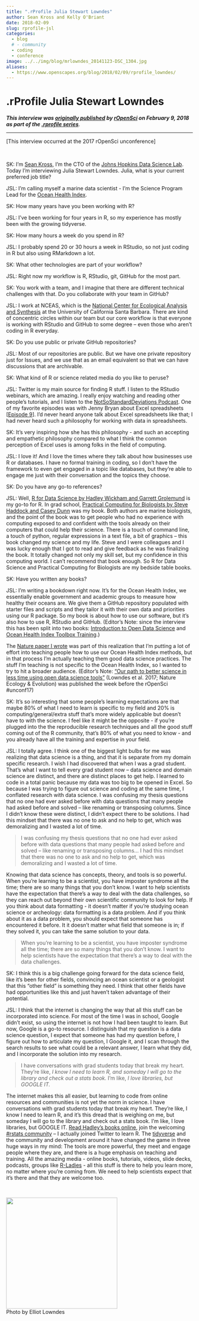 ```yaml
---
title: ".rProfile Julia Stewart Lowndes"
author: Sean Kross and Kelly O'Briant
date: 2018-02-09
slug: rprofile-jsl
categories:
  - blog 
  # - community
  - coding
  - conference
image: ../../img/blog/mrlowndes_20141123-DSC_1304.jpg
aliases: 
  - https://www.openscapes.org/blog/2018/02/09/rprofile_lowndes/
---
```


# .rProfile Julia Stewart Lowndes

***This interview was [originally published](https://ropensci.org/blog/2018/02/09/rprofile-julia-stewart-lowndes/) by [rOpenSci](https://ropensci.org/) on February 9, 2018 as part of the [.rprofile series](https://ropensci.org/tags/rprofile/)***.

----

[This interview occurred at the 2017 rOpenSci unconference]

<br>

SK: I’m [Sean Kross](https://twitter.com/seankross), I’m the CTO of the [Johns Hopkins Data Science Lab](http://jhudatascience.org/). Today I’m interviewing Julia Stewart Lowndes. Julia, what is your current preferred job title?

JSL: I’m calling myself a marine data scientist - I’m the Science Program Lead for the [Ocean Health Index](http://www.ohi-science.org/).

SK: How many years have you been working with R?

JSL: I’ve been working for four years in R, so my experience has mostly been with the growing tidyverse.

SK: How many hours a week do you spend in R?

JSL: I probably spend 20 or 30 hours a week in RStudio, so not just coding in R but also using RMarkdown a lot.

SK: What other technologies are part of your workflow?

JSL: Right now my workflow is R, RStudio, git, GitHub for the most part.

SK: You work with a team, and I imagine that there are different technical challenges with that. Do you collaborate with your team in GitHub?

JSL: I work at NCEAS, which is the [National Center for Ecological Analysis and Synthesis](https://www.nceas.ucsb.edu/) at the University of California Santa Barbara. There are kind of concentric circles within our team but our core workflow is that everyone is working with RStudio and GitHub to some degree – even those who aren’t coding in R everyday.

SK: Do you use public or private GitHub repositories?

JSL: Most of our repositories are public. But we have one private repository just for Issues, and we use that as an email equivalent so that we can have discussions that are archivable.

SK: What kind of R or science related media do you like to peruse?

JSL: Twitter is my main source for finding R stuff. I listen to the RStudio webinars, which are amazing. I really enjoy watching and reading other people’s tutorials, and I listen to the [NotSoStandardDeviations Podcast](http://nssdeviations.com/). One of my favorite episodes was with Jenny Bryan about Excel spreadsheets [[Episode 9](http://nssdeviations.com/episode-9-spreadsheet-drama)]. I’d never heard anyone talk about Excel spreadsheets like that; I had never heard such a philosophy for working with data in spreadsheets.

SK: It’s very inspiring how she has this philosophy - and such an accepting and empathetic philosophy compared to what I think the common perception of Excel uses is among folks in the field of computing.

JSL: I love it! And I love the times where they talk about how businesses use R or databases. I have no formal training in coding, so I don’t have the framework to even get engaged in a topic like databases, but they’re able to engage me just with their conversation and the topics they choose.

SK: Do you have any go-to references?

JSL: Well, [R for Data Science by Hadley Wickham and Garrett Grolemund](http://r4ds.had.co.nz/) is my go-to for R. In grad school, [Practical Computing for Biologists by Steve Haddock and Casey Dunn](http://practicalcomputing.org/) was my book. Both authors are marine biologists, and the point of the book was to get people who had no experience with computing exposed to and confident with the tools already on their computers that could help their science. There is a touch of command line, a touch of python, regular expressions in a text file, a bit of graphics – this book changed my science and my life. Steve and I were colleagues and I was lucky enough that I got to read and give feedback as he was finalizing the book. It totally changed not only my skill set, but my confidence in this computing world. I can’t recommend that book enough. So R for Data Science and Practical Computing for Biologists are my bedside table books.

SK: Have you written any books?

JSL: I’m writing a bookdown right now. It’s for the Ocean Health Index, we essentially enable government and academic groups to measure how healthy their oceans are. We give them a GitHub repository populated with starter files and scripts and they tailor it with their own data and priorities using our R package. So my book is about how to use our software, but it’s also how to use R, RStudio and GitHub. (Editor’s Note: since the interview this has been split into two books: [Introduction to Open Data Science](http://ohi-science.org/data-science-training/) and [Ocean Health Index Toolbox Training](http://ohi-science.org/toolbox-training/).)

The [Nature paper I wrote](https://www.nature.com/articles/s41559-017-0160) was part of this realization that I’m putting a lot of effort into teaching people how to use our Ocean Health Index methods, but in that process I’m actually teaching them good data science practices. The stuff I’m teaching is not specific to the Ocean Health Index, so I wanted to try to hit a broader audience. (Editor’s Note: ["Our path to better science in less time using open data science tools"](https://www.nature.com/articles/s41559-017-0160) (Lowndes et al. 2017; Nature Ecology & Evolution) was published the week before the rOpenSci #unconf17)

SK: It’s so interesting that some people’s learning expectations are that maybe 80% of what I need to learn is specific to my field and 20% is computing/general/extra stuff that’s more widely applicable but doesn’t have to with the science. I feel like it might be the opposite - if you’re plugged into the the reproducible research techniques and all the good stuff coming out of the R community, that’s 80% of what you need to know - and you already have all the training and expertise in your field.

JSL: I totally agree. I think one of the biggest light bulbs for me was realizing that data science is a thing, and that it is separate from my domain specific research. I wish I had discovered that when I was a grad student. That’s what I want to tell every grad student now – data science and domain science are distinct, and there are distinct places to get help. I learned to code in a total panic because my data was too big to be opened in Excel. So because I was trying to figure out science and coding at the same time, I conflated research with data science. I was confusing my thesis questions that no one had ever asked before with data questions that many people had asked before and solved – like renaming or transposing columns. Since I didn’t know these were distinct, I didn’t expect there to be solutions. I had this mindset that there was no one to ask and no help to get, which was demoralizing and I wasted a lot of time.

> I was confusing my thesis questions that no one had ever asked before with data questions that many people had asked before and solved – like renaming or transposing columns... I had this mindset that there was no one to ask and no help to get, which was demoralizing and I wasted a lot of time.

Knowing that data science has concepts, theory, and tools is so powerful. When you’re learning to be a scientist, you have imposter syndrome all the time; there are so many things that you don’t know. I want to help scientists have the expectation that there’s a way to deal with the data challenges, so they can reach out beyond their own scientific community to look for help. If you think about data formatting - it doesn’t matter if you’re studying ocean science or archeology: data formatting is a data problem. And if you think about it as a data problem, you should expect that someone has encountered it before. It it doesn’t matter what field that someone is in; if they solved it, you can take the same solution to your data.

> When you’re learning to be a scientist, you have imposter syndrome all the time; there are so many things that you don’t know. I want to help scientists have the expectation that there’s a way to deal with the data challenges.

SK: I think this is a big challenge going forward for the data science field, like it’s been for other fields, convincing an ocean scientist or a geologist that this “other field” is something they need. I think that other fields have had opportunities like this and just haven’t taken advantage of their potential.

JSL: I think that the internet is changing the way that all this stuff can be incorporated into science. For most of the time I was in school, Google didn’t exist, so using the internet is not how I had been taught to learn. But now, Google is a go-to resource. I distinguish that my question is a data science question, I expect that someone has had my question before, I figure out how to articulate my question, I Google it, and I scan through the search results to see what could be a relevant answer, I learn what they did, and I incorporate the solution into my research.

> I have conversations with grad students today that break my heart. They’re like, _I know I need to learn R, and someday I will go to the library and check out a stats book._ I’m like, _I love libraries, but GOOGLE IT._

The internet makes this all easier, but learning to code from online resources and communities  is not yet the norm in science. I have conversations with grad students today that break my heart. They’re like, I know I need to learn R, and it’s this dread that is weighing on me, but someday I will go to the library and check out a stats book. I’m like, I love libraries, but GOOGLE IT. [Read Hadley’s books online](http://hadley.nz/), join the welcoming [#rstats community](https://twitter.com/hashtag/rstats) – I actually joined Twitter to learn R. The [tidyverse](https://www.tidyverse.org/) and the community and development around it have changed the game in three huge ways in my mind: The tools are more powerful, they meet and engage people where they are, and there is a huge emphasis on teaching and training. All the amazing media - online books, tutorials, videos, slide decks, podcasts, groups like [R-Ladies](https://rladies.org/) - all this stuff is there to help you learn more, no matter where you’re coming from. We need to help scientists expect that it’s there and that they are welcome too.

<br>

<img src="/img/blog/mrlowndes_20141123-DSC_1304.jpg" width="300px">  
Photo by Elliot Lowndes
